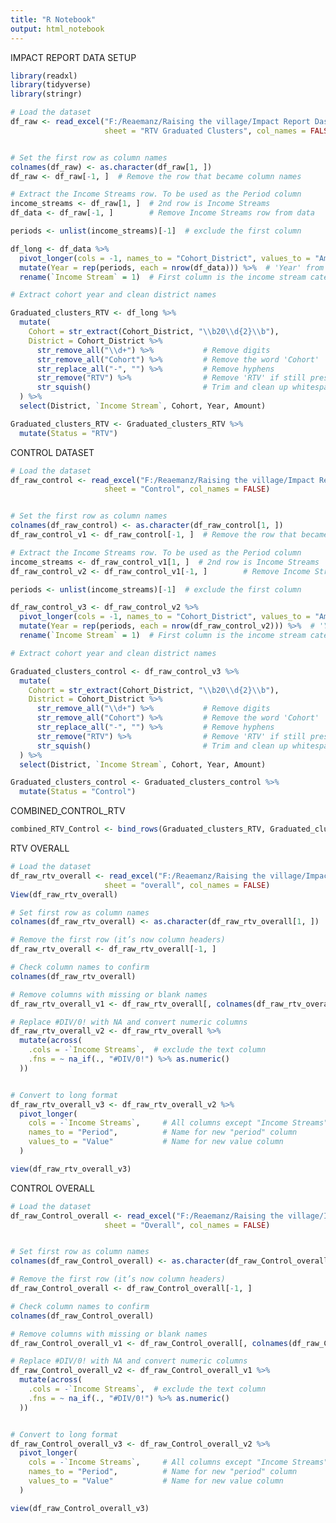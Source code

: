 ```yaml
---
title: "R Notebook"
output: html_notebook
---
```


IMPACT REPORT DATA SETUP


```r
library(readxl)
library(tidyverse)
library(stringr)

```


```r

# Load the dataset
df_raw <- read_excel("F:/Reaemanz/Raising the village/Impact Report Dashboard/RTV Graduated Clusters.xlsx", 
                     sheet = "RTV Graduated Clusters", col_names = FALSE)


# Set the first row as column names
colnames(df_raw) <- as.character(df_raw[1, ])
df_raw <- df_raw[-1, ]  # Remove the row that became column names

# Extract the Income Streams row. To be used as the Period column
income_streams <- df_raw[1, ]  # 2nd row is Income Streams
df_data <- df_raw[-1, ]        # Remove Income Streams row from data

periods <- unlist(income_streams)[-1]  # exclude the first column

df_long <- df_data %>%
  pivot_longer(cols = -1, names_to = "Cohort_District", values_to = "Amount") %>%
  mutate(Year = rep(periods, each = nrow(df_data))) %>%  # 'Year' from income_streams
  rename(`Income Stream` = 1)  # First column is the income stream category

# Extract cohort year and clean district names

Graduated_clusters_RTV <- df_long %>%
  mutate(
    Cohort = str_extract(Cohort_District, "\\b20\\d{2}\\b"),
    District = Cohort_District %>%
      str_remove_all("\\d+") %>%           # Remove digits
      str_remove_all("Cohort") %>%         # Remove the word 'Cohort'
      str_replace_all("-", "") %>%         # Remove hyphens
      str_remove("RTV") %>%                # Remove 'RTV' if still present
      str_squish()                         # Trim and clean up whitespace
  ) %>%
  select(District, `Income Stream`, Cohort, Year, Amount)

Graduated_clusters_RTV <- Graduated_clusters_RTV %>%
  mutate(Status = "RTV")


```

CONTROL DATASET

```r

# Load the dataset
df_raw_control <- read_excel("F:/Reaemanz/Raising the village/Impact Report Dashboard/Table 8.xlsx", 
                     sheet = "Control", col_names = FALSE)


# Set the first row as column names
colnames(df_raw_control) <- as.character(df_raw_control[1, ])
df_raw_control_v1 <- df_raw_control[-1, ]  # Remove the row that became column names

# Extract the Income Streams row. To be used as the Period column
income_streams <- df_raw_control_v1[1, ]  # 2nd row is Income Streams
df_raw_control_v2 <- df_raw_control_v1[-1, ]        # Remove Income Streams row from data

periods <- unlist(income_streams)[-1]  # exclude the first column

df_raw_control_v3 <- df_raw_control_v2 %>%
  pivot_longer(cols = -1, names_to = "Cohort_District", values_to = "Amount") %>%
  mutate(Year = rep(periods, each = nrow(df_raw_control_v2))) %>%  # 'Year' from income_streams
  rename(`Income Stream` = 1)  # First column is the income stream category

# Extract cohort year and clean district names

Graduated_clusters_control <- df_raw_control_v3 %>%
  mutate(
    Cohort = str_extract(Cohort_District, "\\b20\\d{2}\\b"),
    District = Cohort_District %>%
      str_remove_all("\\d+") %>%           # Remove digits
      str_remove_all("Cohort") %>%         # Remove the word 'Cohort'
      str_replace_all("-", "") %>%         # Remove hyphens
      str_remove("RTV") %>%                # Remove 'RTV' if still present
      str_squish()                         # Trim and clean up whitespace
  ) %>%
  select(District, `Income Stream`, Cohort, Year, Amount)

Graduated_clusters_control <- Graduated_clusters_control %>%
  mutate(Status = "Control")

```

COMBINED_CONTROL_RTV

```r
combined_RTV_Control <- bind_rows(Graduated_clusters_RTV, Graduated_clusters_control)  %>% view()

```


RTV OVERALL

```r
# Load the dataset
df_raw_rtv_overall <- read_excel("F:/Reaemanz/Raising the village/Impact Report Dashboard/Table 14_RTV.xlsx", 
                     sheet = "overall", col_names = FALSE)
View(df_raw_rtv_overall)
```


```r

# Set first row as column names
colnames(df_raw_rtv_overall) <- as.character(df_raw_rtv_overall[1, ])

# Remove the first row (it’s now column headers)
df_raw_rtv_overall <- df_raw_rtv_overall[-1, ]

# Check column names to confirm
colnames(df_raw_rtv_overall)

# Remove columns with missing or blank names
df_raw_rtv_overall_v1 <- df_raw_rtv_overall[, colnames(df_raw_rtv_overall) != "" & !is.na(colnames(df_raw_rtv_overall))]

# Replace #DIV/0! with NA and convert numeric columns
df_raw_rtv_overall_v2 <- df_raw_rtv_overall %>%
  mutate(across(
    .cols = -`Income Streams`,  # exclude the text column
    .fns = ~ na_if(., "#DIV/0!") %>% as.numeric()
  ))


# Convert to long format
df_raw_rtv_overall_v3 <- df_raw_rtv_overall_v2 %>%
  pivot_longer(
    cols = -`Income Streams`,     # All columns except "Income Streams"
    names_to = "Period",          # Name for new "period" column
    values_to = "Value"           # Name for new value column
  )

view(df_raw_rtv_overall_v3)
```


CONTROL OVERALL

```r

# Load the dataset
df_raw_Control_overall <- read_excel("F:/Reaemanz/Raising the village/Impact Report Dashboard/Table 15_Control.xlsx", 
                     sheet = "Overall", col_names = FALSE)


# Set first row as column names
colnames(df_raw_Control_overall) <- as.character(df_raw_Control_overall[1, ])

# Remove the first row (it’s now column headers)
df_raw_Control_overall <- df_raw_Control_overall[-1, ]

# Check column names to confirm
colnames(df_raw_Control_overall)

# Remove columns with missing or blank names
df_raw_Control_overall_v1 <- df_raw_Control_overall[, colnames(df_raw_Control_overall) != "" & !is.na(colnames(df_raw_Control_overall))]

# Replace #DIV/0! with NA and convert numeric columns
df_raw_Control_overall_v2 <- df_raw_Control_overall_v1 %>%
  mutate(across(
    .cols = -`Income Streams`,  # exclude the text column
    .fns = ~ na_if(., "#DIV/0!") %>% as.numeric()
  ))


# Convert to long format
df_raw_Control_overall_v3 <- df_raw_Control_overall_v2 %>%
  pivot_longer(
    cols = -`Income Streams`,     # All columns except "Income Streams"
    names_to = "Period",          # Name for new "period" column
    values_to = "Value"           # Name for new value column
  )

view(df_raw_Control_overall_v3)
```







